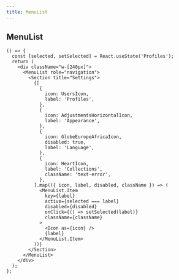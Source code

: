 ```yaml
---
title: MenuList
---
```


## MenuList

```tsx preview
() => {
  const [selected, setSelected] = React.useState('Profiles');
  return (
    <div className="w-[240px]">
      <MenuList role="navigation">
        <Section title="Settings">
          {[
            {
              icon: UsersIcon,
              label: 'Profiles',
            },
            {
              icon: AdjustmentsHorizontalIcon,
              label: 'Appearance',
            },
            {
              icon: GlobeEuropeAfricaIcon,
              disabled: true,
              label: 'Language',
            },
            {
              icon: HeartIcon,
              label: 'Collections',
              className: 'text-error',
            },
          ].map(({ icon, label, disabled, className }) => (
            <MenuList.Item
              key={label}
              active={selected === label}
              disabled={disabled}
              onClick={() => setSelected(label)}
              className={className}
            >
              <Icon as={icon} />
              {label}
            </MenuList.Item>
          ))}
        </Section>
      </MenuList>
    </div>
  );
};
```

